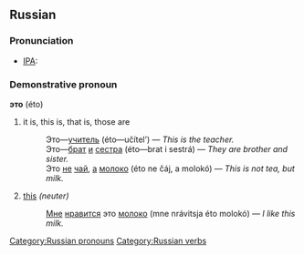 ==Russian==
[[Category:Russian pronouns]]
[[Category:Russian verbs]]
===Pronunciation===
* [[Wiktionary:Pronunciation_key|IPA]]: {{IPA|/ˈɛta/}}

===Demonstrative pronoun===
'''это''' (éto)

# it is, this is, that is, those are
#:Это—[[учитель]] (éto—učítel’) — ''This is the teacher.''
#:Это—[[брат]] [[и]] [[сестра]] (éto—brat i sestrá) — ''They are brother and sister.''
#:Это [[не]] [[чай]], [[а]] [[молоко]] (éto ne čáj, a molokó) — ''This is not tea, but milk.''
# [[this]] ''(neuter)''
#:[[я|Мне]] [[нравиться|нравится]] это [[молоко]] (mne nrávitsja éto molokó) — ''I like this milk.''